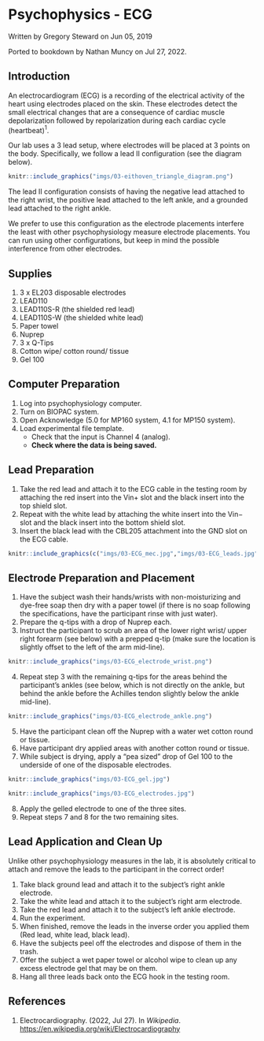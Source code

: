 # Psychophysics - ECG {#psychophys-ecg}

Written by Gregory Steward on Jun 05, 2019

Ported to bookdown by Nathan Muncy on Jul 27, 2022.

## Introduction

An electrocardiogram (ECG) is a recording of the electrical activity of the heart using electrodes placed on the skin. These electrodes detect the small electrical changes that are a consequence of cardiac muscle depolarization followed by repolarization during each cardiac cycle (heartbeat)$^1$.

Our lab uses a 3 lead setup, where electrodes will be placed at 3 points on the body. Specifically, we follow a lead II configuration (see the diagram below).

```r
knitr::include_graphics("imgs/03-eithoven_triangle_diagram.png")
```

The lead II configuration consists of having the negative lead attached to the right wrist, the positive lead attached to the left ankle, and a grounded lead attached to the right ankle.

We prefer to use this configuration as the electrode placements interfere the least with other psychophysiology measure electrode placements. You can run using other configurations, but keep in mind the possible interference from other electrodes.

## Supplies

1. 3 x EL203 disposable electrodes
2. LEAD110
3. LEAD110S-R (the shielded red lead)
4. LEAD110S-W (the shielded white lead)
5. Paper towel
6. Nuprep
7. 3 x Q-Tips
8. Cotton wipe/ cotton round/ tissue
9. Gel 100

## Computer Preparation

1. Log into psychophysiology computer.
2. Turn on BIOPAC system.
3. Open Acknowledge (5.0 for MP160 system, 4.1 for MP150 system).
4. Load experimental file template.
    + Check that the input is Channel 4 (analog).
    + **Check where the data is being saved.**

## Lead Preparation

1. Take the red lead and attach it to the ECG cable in the testing room by attaching the red insert into the Vin$+$ slot and the black insert into the top shield slot.
2. Repeat with the white lead by attaching the white insert into the Vin$-$ slot and the black insert into the bottom shield slot.
3. Insert the black lead with the CBL205 attachment into the GND slot on the ECG cable.

```r
knitr::include_graphics(c("imgs/03-ECG_mec.jpg","imgs/03-ECG_leads.jpg","imgs/03-ECG_ground_cable.jpg"))
```

## Electrode Preparation and Placement

1. Have the subject wash their hands/wrists with non-moisturizing and dye-free soap then dry with a paper towel (if there is no soap following the specifications, have the participant rinse with just water).
2. Prepare the q-tips with a drop of Nuprep each.
3. Instruct the participant to scrub an area of the lower right wrist/ upper right forearm (see below) with a prepped q-tip (make sure the location is slightly offset to the left of the arm mid-line).

```r
knitr::include_graphics("imgs/03-ECG_electrode_wrist.png")
```

4. Repeat step 3 with the remaining q-tips for the areas behind the participant's ankles (see below, which is not directly on the ankle, but behind the ankle before the Achilles tendon slightly below the ankle mid-line).

```r
knitr::include_graphics("imgs/03-ECG_electrode_ankle.png")
```

5. Have the participant clean off the Nuprep with a water wet cotton round or tissue.
6. Have participant dry applied areas with another cotton round or tissue.
7. While subject is drying, apply a "pea sized" drop of Gel 100 to the underside of one of the disposable electrodes.

```r
knitr::include_graphics("imgs/03-ECG_gel.jpg")
```

```r
knitr::include_graphics("imgs/03-ECG_electrodes.jpg")
```

8. Apply the gelled electrode to one of the three sites.
9. Repeat steps 7 and 8 for the two remaining sites.

## Lead Application and Clean Up

Unlike other psychophysiology measures in the lab, it is absolutely critical to attach and remove the leads to the participant in the correct order!

1. Take black ground lead and attach it to the subject's right ankle electrode.
2. Take the white lead and attach it to the subject's right arm electrode.
3. Take the red lead and attach it to the subject's left ankle electrode.
4. Run the experiment.
5. When finished, remove the leads in the inverse order you applied them (Red lead, white lead, black lead).
6. Have the subjects peel off the electrodes and dispose of them in the trash.
7. Offer the subject a wet paper towel or alcohol wipe to clean up any excess electrode gel that may be on them.
8. Hang all three leads back onto the ECG hook in the testing room.

## References

1. Electrocardiography. (2022, Jul 27). In *Wikipedia*. [https://en.wikipedia.org/wiki/Electrocardiography](https://en.wikipedia.org/wiki/Electrocardiography)